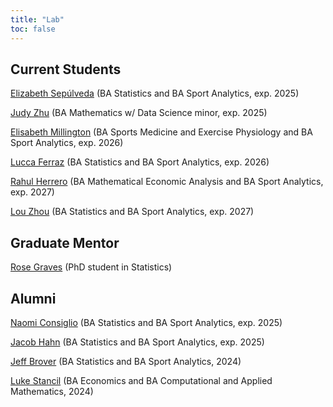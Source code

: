 ```yaml
---
title: "Lab"
toc: false
---
```


## Current Students

[Elizabeth Sepúlveda](https://www.linkedin.com/in/elizabeth-ellie-sep%C3%BAlveda-76a852224/){target=_blank} (BA Statistics and BA Sport Analytics, exp. 2025)

[Judy Zhu](https://www.linkedin.com/in/judy-zhu-34060b22b/){target=_blank} (BA Mathematics w/ Data Science minor, exp. 2025)

[Elisabeth Millington](https://www.linkedin.com/in/elisabeth-millington/){target=_blank} (BA Sports Medicine and Exercise Physiology and BA Sport Analytics, exp. 2026)

[Lucca Ferraz](https://lucca-ferraz.github.io/www/){target=_blank} (BA Statistics and BA Sport Analytics, exp. 2026)

[Rahul Herrero](https://www.linkedin.com/in/rahul-herrero-a70550261/){target=_blank} (BA Mathematical Economic Analysis and BA Sport Analytics, exp. 2027)

[Lou Zhou](https://lou-zhou.github.io/){target=_blank} (BA Statistics and BA Sport Analytics, exp. 2027)

## Graduate Mentor

[Rose Graves](https://www.linkedin.com/in/rose-graves/){target=_blank} (PhD student in Statistics)

## Alumni

[Naomi Consiglio](https://www.linkedin.com/in/naomi-consiglio/){target=_blank} (BA Statistics and BA Sport Analytics, exp. 2025)

[Jacob Hahn](https://www.linkedin.com/in/jacobfhahn/){target=_blank} (BA Statistics and BA Sport Analytics, exp. 2025)

[Jeff Brover](https://www.linkedin.com/in/jeff-brover/){target=_blank} (BA Statistics and BA Sport Analytics, 2024)

[Luke Stancil](https://www.linkedin.com/in/lukejstancil/){target=_blank} (BA Economics and BA Computational and Applied Mathematics, 2024)
